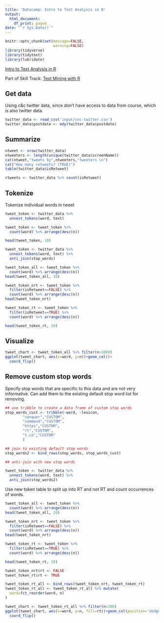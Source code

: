---
title: 'Datacamp: Intro to Text Analysis in R'
output:
  html_document:
    df_print: paged
date: "`r Sys.Date()`"
---

```{r, include=FALSE}
knitr::opts_chunk$set(message=FALSE,
                      warning=FALSE)
library(tidyverse)
library(tidytext)
library(lubridate)
```

[Intro to Text Analysis in R](https://learn.datacamp.com/courses/introduction-to-text-analysis-in-r)

Part of Skill Track: [Text Mining with R](https://learn.datacamp.com/skill-tracks/text-mining-with-r)

## Get data

Using c&c twitter data, since don't have access to data from course, which is also twitter data.

```{r, GET DATA}
twitter_data <- read_csv('input/cnc-twitter.csv')
twitter_data$postdate <- mdy(twitter_data$postdate)
```

## Summarize

```{r}
ntweet <- nrow(twitter_data)
ntweeters <- length(unique(twitter_data$screenName))
cat(ntweet,"tweets by",ntweeters,"tweeters \n")
cat("How many retweets? (TRUE)")
table(twitter_data$isRetweet)


```


```{r}
rtweets <- twitter_data %>% count(isRetweet)

```

## Tokenize

Tokenize individual words in tweet

```{r, TOKENIZE}
tweet_token <- twitter_data %>%
  unnest_tokens(word, text)

tweet_token <- tweet_token %>% 
  count(word) %>% arrange(desc(n))

head(tweet_token, 10)

```

```{r}
tweet_token <- twitter_data %>% 
  unnest_tokens(word, text) %>%
  anti_join(stop_words)

tweet_token_all <- tweet_token %>% 
  count(word) %>% arrange(desc(n))
head(tweet_token_all, 10)

tweet_token_nrt <- tweet_token %>% 
  filter(isRetweet==FALSE) %>%
  count(word) %>% arrange(desc(n))
head(tweet_token_nrt)

tweet_token_rt <- tweet_token %>% 
  filter(isRetweet==TRUE) %>%
  count(word) %>% arrange(desc(n))

head(tweet_token_rt, 10)
```

## Visualize

```{r}
tweet_chart <- tweet_token_all %>% filter(n>1000) 
ggplot(tweet_chart, aes(x=word, y=n))+geom_col()+
  coord_flip()
```

## Remove custom stop words

Specify stop words that are specific to this data and are not very informative. Can add them to the existing default stop word list for removing.

```{r}
## use tribble to create a data frame of custom stop words
stop_words_cust <- tribble(~word, ~lexicon,
        "conquer","CUSTOM",
        "command","CUSTOM",
        "https","CUSTOM",
        "rt","CUSTOM",
        "t.co","CUSTOM"
        )

## join to existing default stop words
stop_words2 <- bind_rows(stop_words, stop_words_cust)

## anti-join with new stop words

tweet_token <- twitter_data %>% 
  unnest_tokens(word, text) %>%
  anti_join(stop_words2)

```

Use new token table to split up into RT and not RT and count occurrences of words.

```{r}
tweet_token_all <- tweet_token %>% 
  count(word) %>% arrange(desc(n))
head(tweet_token_all, 10)

tweet_token_nrt <- tweet_token %>% 
  filter(isRetweet==FALSE) %>%
  count(word) %>% arrange(desc(n))
head(tweet_token_nrt)

tweet_token_rt <- tweet_token %>% 
  filter(isRetweet==TRUE) %>%
  count(word) %>% arrange(desc(n))

head(tweet_token_rt, 10)
```

```{r}
tweet_token_nrt$rt <- FALSE
tweet_token_rt$rt <- TRUE

tweet_token_rt_all <- bind_rows(tweet_token_nrt, tweet_token_rt)
tweet_token_rt_all <- tweet_token_rt_all %>% mutate(
  word=fct_reorder(word, n)
)
```


```{r}
tweet_chart <- tweet_token_rt_all %>% filter(n>200) 
ggplot(tweet_chart, aes(x=word, y=n, fill=rt))+geom_col(position='dodge')+
  coord_flip()
```


